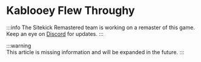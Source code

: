 # Kablooey Flew Throughy
:::info	
The Sitekick Remastered team is working on a remaster of this game.  Keep an eye on [Discord](https://discord.sitekickremastered.com/) for updates.
:::

:::warning	
This article is missing information and will be expanded in the future. 
:::